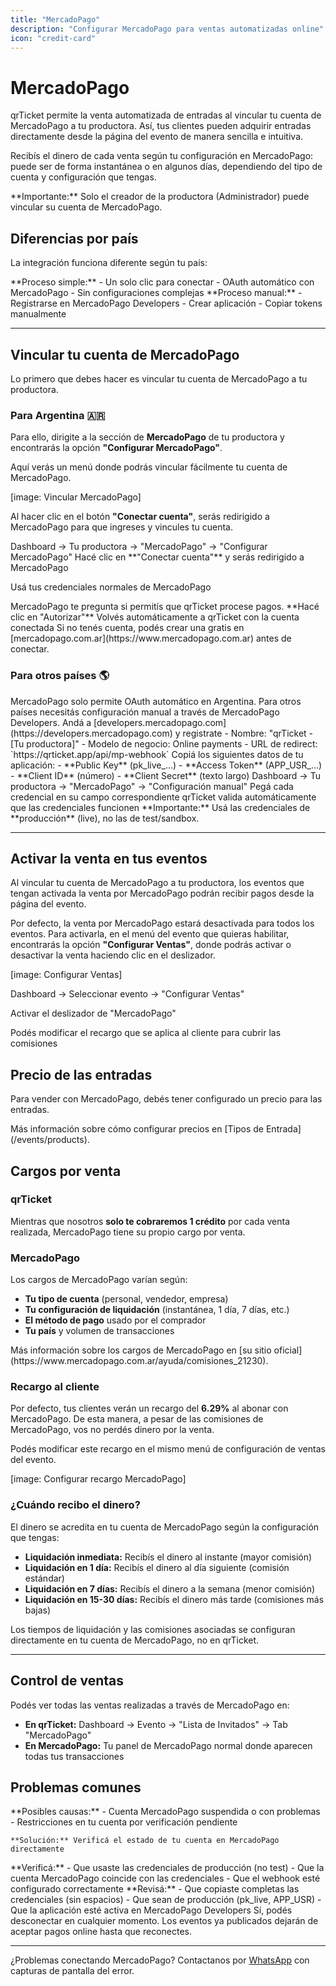 ```yaml
---
title: "MercadoPago"
description: "Configurar MercadoPago para ventas automatizadas online"
icon: "credit-card"
---
```


# MercadoPago

qrTicket permite la venta automatizada de entradas al vincular tu cuenta de MercadoPago a tu productora. Así, tus clientes pueden adquirir entradas directamente desde la página del evento de manera sencilla e intuitiva.

Recibís el dinero de cada venta según tu configuración en MercadoPago: puede ser de forma instantánea o en algunos días, dependiendo del tipo de cuenta y configuración que tengas.

<Note>
  **Importante:** Solo el creador de la productora (Administrador) puede
  vincular su cuenta de MercadoPago.
</Note>

## Diferencias por país

La integración funciona diferente según tu país:

<CardGroup cols={2}>
  <Card title="🇦🇷 Argentina" icon="flag">
    **Proceso simple:**
    - Un solo clic para conectar
    - OAuth automático con MercadoPago
    - Sin configuraciones complejas
  </Card>

  <Card title="🌎 Otros países" icon="globe">
    **Proceso manual:**
    - Registrarse en MercadoPago Developers
    - Crear aplicación
    - Copiar tokens manualmente
  </Card>
</CardGroup>

---

## Vincular tu cuenta de MercadoPago

Lo primero que debes hacer es vincular tu cuenta de MercadoPago a tu productora.

### Para Argentina 🇦🇷

Para ello, dirigite a la sección de **MercadoPago** de tu productora y encontrarás la opción **"Configurar MercadoPago"**.

Aquí verás un menú donde podrás vincular fácilmente tu cuenta de MercadoPago.

[image: Vincular MercadoPago]

Al hacer clic en el botón **"Conectar cuenta"**, serás redirigido a MercadoPago para que ingreses y vincules tu cuenta.

<Steps>
  <Step title="Dirigite a la configuración">
    Dashboard → Tu productora → "MercadoPago" → "Configurar MercadoPago"
  </Step>

<Step title="Conectar cuenta">
  Hacé clic en **"Conectar cuenta"** y serás redirigido a MercadoPago
</Step>

<Step title="Iniciar sesión">Usá tus credenciales normales de MercadoPago</Step>

<Step title="Autorizar permisos">
  MercadoPago te pregunta si permitís que qrTicket procese pagos. **Hacé clic en
  "Autorizar"**
</Step>

  <Step title="¡Listo!">
    Volvés automáticamente a qrTicket con la cuenta conectada
  </Step>
</Steps>

<Note>
  Si no tenés cuenta, podés crear una gratis en
  [mercadopago.com.ar](https://www.mercadopago.com.ar) antes de conectar.
</Note>

### Para otros países 🌎

<Note>
  MercadoPago solo permite OAuth automático en Argentina. Para otros países
  necesitás configuración manual a través de MercadoPago Developers.
</Note>

<Steps>
  <Step title="Crear cuenta en MercadoPago Developers">
    Andá a [developers.mercadopago.com](https://developers.mercadopago.com) y registrate
  </Step>

<Step title="Crear una aplicación">
  - Nombre: "qrTicket - [Tu productora]" - Modelo de negocio: Online payments -
  URL de redirect: `https://qrticket.app/api/mp-webhook`
</Step>

<Step title="Obtener credenciales">
  Copiá los siguientes datos de tu aplicación: - **Public Key** (pk_live_...) -
  **Access Token** (APP_USR_...) - **Client ID** (número) - **Client Secret**
  (texto largo)
</Step>

<Step title="Configurar en qrTicket">
  Dashboard → Tu productora → "MercadoPago" → "Configuración manual" Pegá cada
  credencial en su campo correspondiente
</Step>

  <Step title="Probar conexión">
    qrTicket valida automáticamente que las credenciales funcionen
  </Step>
</Steps>

<Warning>
  **Importante:** Usá las credenciales de **producción** (live), no las de
  test/sandbox.
</Warning>

---

## Activar la venta en tus eventos

Al vincular tu cuenta de MercadoPago a tu productora, los eventos que tengan activada la venta por MercadoPago podrán recibir pagos desde la página del evento.

Por defecto, la venta por MercadoPago estará desactivada para todos los eventos. Para activarla, en el menú del evento que quieras habilitar, encontrarás la opción **"Configurar Ventas"**, donde podrás activar o desactivar la venta haciendo clic en el deslizador.

[image: Configurar Ventas]

<Steps>
  <Step title="Ir a tu evento">
    Dashboard → Seleccionar evento → "Configurar Ventas"
  </Step>

<Step title="Activar MercadoPago">Activar el deslizador de "MercadoPago"</Step>

  <Step title="Configurar recargo (opcional)">
    Podés modificar el recargo que se aplica al cliente para cubrir las comisiones
  </Step>
</Steps>

## Precio de las entradas

Para vender con MercadoPago, debés tener configurado un precio para las entradas.

<Card title="Información importante" icon="info-circle">
  Más información sobre cómo configurar precios en [Tipos de
  Entrada](/events/products).
</Card>

## Cargos por venta

### qrTicket

Mientras que nosotros **solo te cobraremos 1 crédito** por cada venta realizada, MercadoPago tiene su propio cargo por venta.

### MercadoPago

Los cargos de MercadoPago varían según:

- **Tu tipo de cuenta** (personal, vendedor, empresa)
- **Tu configuración de liquidación** (instantánea, 1 día, 7 días, etc.)
- **El método de pago** usado por el comprador
- **Tu país** y volumen de transacciones

<Note>
  Más información sobre los cargos de MercadoPago en [su sitio
  oficial](https://www.mercadopago.com.ar/ayuda/comisiones_21230).
</Note>

### Recargo al cliente

Por defecto, tus clientes verán un recargo del **6.29%** al abonar con MercadoPago. De esta manera, a pesar de las comisiones de MercadoPago, vos no perdés dinero por la venta.

Podés modificar este recargo en el mismo menú de configuración de ventas del evento.

[image: Configurar recargo MercadoPago]

### ¿Cuándo recibo el dinero?

El dinero se acredita en tu cuenta de MercadoPago según la configuración que tengas:

- **Liquidación inmediata:** Recibís el dinero al instante (mayor comisión)
- **Liquidación en 1 día:** Recibís el dinero al día siguiente (comisión estándar)
- **Liquidación en 7 días:** Recibís el dinero a la semana (menor comisión)
- **Liquidación en 15-30 días:** Recibís el dinero más tarde (comisiones más bajas)

<Warning>
  Los tiempos de liquidación y las comisiones asociadas se configuran
  directamente en tu cuenta de MercadoPago, no en qrTicket.
</Warning>

---

## Control de ventas

Podés ver todas las ventas realizadas a través de MercadoPago en:

- **En qrTicket:** Dashboard → Evento → "Lista de Invitados" → Tab "MercadoPago"
- **En MercadoPago:** Tu panel de MercadoPago normal donde aparecen todas tus transacciones

## Problemas comunes

<AccordionGroup>
  <Accordion title="Error 'No se pudo conectar la cuenta'">
    **Posibles causas:**
    - Cuenta MercadoPago suspendida o con problemas
    - Restricciones en tu cuenta por verificación pendiente
    
    **Solución:** Verificá el estado de tu cuenta en MercadoPago directamente
  </Accordion>

<Accordion title="Los pagos no aparecen en mi cuenta">
  **Verificá:** - Que usaste las credenciales de producción (no test) - Que la
  cuenta MercadoPago coincide con las credenciales - Que el webhook esté
  configurado correctamente
</Accordion>

<Accordion title="'Credenciales inválidas' en configuración manual">
  **Revisá:** - Que copiaste completas las credenciales (sin espacios) - Que
  sean de producción (pk_live, APP_USR) - Que la aplicación esté activa en
  MercadoPago Developers
</Accordion>

  <Accordion title="¿Puedo desconectar MercadoPago?">
    Sí, podés desconectar en cualquier momento. Los eventos ya publicados dejarán de aceptar pagos online hasta que reconectes.
  </Accordion>
</AccordionGroup>

---

¿Problemas conectando MercadoPago? Contactanos por [WhatsApp](https://wa.me/5491122503348) con capturas de pantalla del error.
